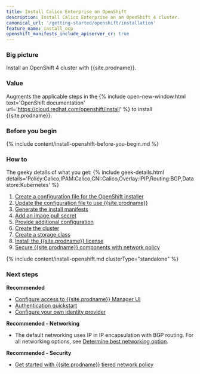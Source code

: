 ```yaml
---
title: Install Calico Enterprise on OpenShift
description: Install Calico Enterprise on an OpenShift 4 cluster.
canonical_url: '/getting-started/openshift/installation'
feature_name: install_ocp
openshift_manifests_include_apiserver_cr: true
---
```


### Big picture

Install an OpenShift 4 cluster with {{site.prodname}}.

### Value

Augments the applicable steps in the {% include open-new-window.html text='OpenShift documentation' url='https://cloud.redhat.com/openshift/install' %} to install {{site.prodname}}.

### Before you begin

{% include content/install-openshift-before-you-begin.md %}

### How to

The geeky details of what you get:
{% include geek-details.html details='Policy:Calico,IPAM:Calico,CNI:Calico,Overlay:IPIP,Routing:BGP,Datastore:Kubernetes' %}

1. [Create a configuration file for the OpenShift installer](#create-a-configuration-file-for-the-openshift-installer)
1. [Update the configuration file to use {{site.prodname}}](#update-the-configuration-file-to-use-calico-enterprise)
1. [Generate the install manifests](#generate-the-install-manifests)
1. [Add an image pull secret](#add-an-image-pull-secret)
1. [Provide additional configuration](#provide-additional-configuration)
1. [Create the cluster](#create-the-cluster)
1. [Create a storage class](#create-a-storage-class)
1. [Install the {{site.prodname}} license](#install-the-calico-enterprise-license)
1. [Secure {{site.prodname}} components with network policy](#secure-calico-enterprise-components-with-network-policy)


{% include content/install-openshift.md clusterType="standalone" %}

### Next steps

**Recommended**

- [Configure access to {{site.prodname}} Manager UI]({{site.baseurl}}/getting-started/cnx/access-the-manager)
- [Authentication quickstart]({{site.baseurl}}/getting-started/cnx/authentication-quickstart)
- [Configure your own identity provider]({{site.baseurl}}/getting-started/cnx/configure-identity-provider)

**Recommended - Networking**

- The default networking uses IP in IP encapsulation with BGP routing. For all networking options, see [Determine best networking option]({{site.baseurl}}/networking/determine-best-networking).

**Recommended - Security**

- [Get started with {{site.prodname}} tiered network policy]({{site.baseurl}}/security/tiered-policy)
